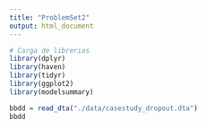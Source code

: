 ```yaml
---
title: "ProblemSet2"
output: html_document
---
```


```r
# Carga de librerias
library(dplyr)
library(haven)
library(tidyr)
library(ggplot2)
library(modelsummary)
```

```r
bbdd = read_dta("./data/casestudy_dropout.dta")
bbdd
```


